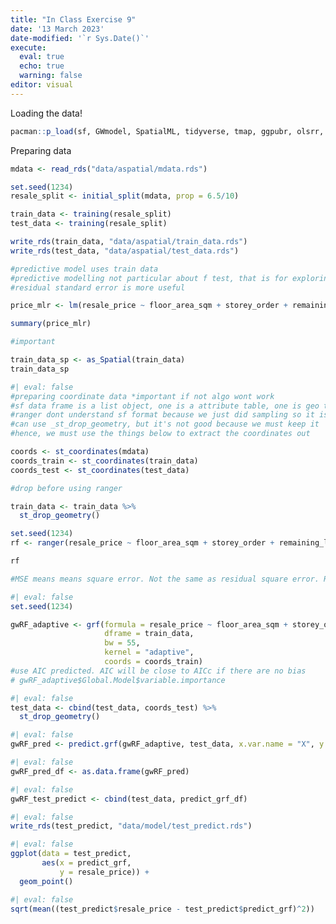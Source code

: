 ```yaml
---
title: "In Class Exercise 9"
date: '13 March 2023'
date-modified: '`r Sys.Date()`'
execute: 
  eval: true
  echo: true
  warning: false
editor: visual
---
```


Loading the data!

```r
pacman::p_load(sf, GWmodel, SpatialML, tidyverse, tmap, ggpubr, olsrr, devtools, tidymodels, rsample)
```

Preparing data

```r
mdata <- read_rds("data/aspatial/mdata.rds")
```

```r
set.seed(1234)
resale_split <- initial_split(mdata, prop = 6.5/10)

train_data <- training(resale_split)
test_data <- training(resale_split)
```

```r
write_rds(train_data, "data/aspatial/train_data.rds")
write_rds(test_data, "data/aspatial/test_data.rds")
```

```r

#predictive model uses train data
#predictive modelling not particular about f test, that is for exploring
#residual standard error is more useful 

price_mlr <- lm(resale_price ~ floor_area_sqm + storey_order + remaining_lease_mths + PROX_CBD + PROX_ELDERLYCARE + PROX_HAWKER + PROX_MRT + PROX_PARK + PROX_MALL + PROX_SUPERMARKET + WITHIN_350M_KINDERGARTEN + WITHIN_350M_CHILDCARE + WITHIN_350M_BUS + WITHIN_1KM_PRISCH, data = train_data)

summary(price_mlr)
```

```r
#important

train_data_sp <- as_Spatial(train_data)
train_data_sp
```

```r
#| eval: false
#preparing coordinate data *important if not algo wont work
#sf data frame is a list object, one is a attribute table, one is geo table
#ranger dont understand sf format because we just did sampling so it is sf for now
#can use _st_drop_geometry, but it's not good because we must keep it
#hence, we must use the things below to extract the coordinates out

coords <- st_coordinates(mdata)
coords_train <- st_coordinates(train_data)
coords_test <- st_coordinates(test_data)
```

```r
#drop before using ranger

train_data <- train_data %>%
  st_drop_geometry()
```

```r
set.seed(1234)
rf <- ranger(resale_price ~ floor_area_sqm + storey_order + remaining_lease_mths + PROX_CBD + PROX_ELDERLYCARE + PROX_HAWKER + PROX_MRT + PROX_PARK + PROX_MALL + PROX_SUPERMARKET + WITHIN_350M_KINDERGARTEN + WITHIN_350M_CHILDCARE + WITHIN_350M_BUS + WITHIN_1KM_PRISCH, data = train_data)

rf

#MSE means means square error. Not the same as residual square error. RSE is the square root of MSE. Look at MSE to compare 
```

```r
#| eval: false
set.seed(1234)

gwRF_adaptive <- grf(formula = resale_price ~ floor_area_sqm + storey_order + remaining_lease_mths + PROX_CBD + PROX_ELDERLYCARE + PROX_HAWKER + PROX_MRT + PROX_PARK + PROX_MALL + PROX_SUPERMARKET + WITHIN_350M_KINDERGARTEN + WITHIN_350M_CHILDCARE + WITHIN_350M_BUS + WITHIN_1KM_PRISCH, 
                     dframe = train_data,
                     bw = 55,
                     kernel = "adaptive",
                     coords = coords_train)
#use AIC predicted. AIC will be close to AICc if there are no bias
# gwRF_adaptive$Global.Model$variable.importance
```

```r
#| eval: false
test_data <- cbind(test_data, coords_test) %>%
  st_drop_geometry()
```

```r
#| eval: false
gwRF_pred <- predict.grf(gwRF_adaptive, test_data, x.var.name = "X", y.var.name = "Y", local.w = 1, global.w = 0)
```

```r
#| eval: false
gwRF_pred_df <- as.data.frame(gwRF_pred)
```

```r
#| eval: false
gwRF_test_predict <- cbind(test_data, predict_grf_df)
```

```r
#| eval: false
write_rds(test_predict, "data/model/test_predict.rds")
```

```r
#| eval: false
ggplot(data = test_predict,
       aes(x = predict_grf,
           y = resale_price)) +
  geom_point()
```

```r
#| eval: false
sqrt(mean((test_predict$resale_price - test_predict$predict_grf)^2))
```







